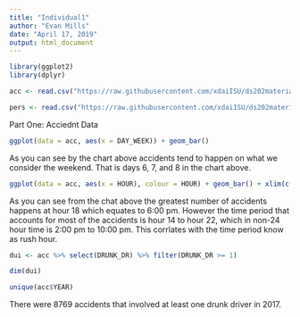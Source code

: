 ```yaml
---
title: "Individual1"
author: "Evan Mills"
date: "April 17, 2019"
output: html_document
---
```


```r
library(ggplot2)
library(dplyr)

acc <- read.csv("https://raw.githubusercontent.com/xdaiISU/ds202materials/master/hwlabs/fars2017/accident.csv", stringsAsFactors = FALSE)
```

```r
pers <- read.csv("https://raw.githubusercontent.com/xdaiISU/ds202materials/master/hwlabs/fars2017/person.csv", stringsAsFactors = FALSE)
```

Part One: Acciednt Data
```r
ggplot(data = acc, aes(x = DAY_WEEK)) + geom_bar()
```

As you can see by the chart above accidents tend to happen on what we consider the weekend. That is days 6, 7, and 8 in the chart above.

```r
ggplot(data = acc, aes(x = HOUR), colour = HOUR) + geom_bar() + xlim(c(-1,25))
```

As you can see from the chat above the greatest number of accidents happens at hour 18 which equates to 6:00 pm. However the time period that accounts for most of the accidents is hour 14 to hour 22, which in non-24 hour time is 2:00 pm to 10:00 pm. This corrlates with the time period know as rush hour.
```r
dui <- acc %>% select(DRUNK_DR) %>% filter(DRUNK_DR >= 1)

dim(dui)

unique(acc$YEAR)
```

There were 8769 accidents that involved at least one drunk driver in 2017. 